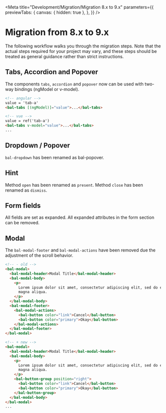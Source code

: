 
<Meta
  title="Development/Migration/Migration 8.x to 9.x"
  parameters={{
    previewTabs: {
      canvas: { hidden: true },
    },
  }}
/>

# Migration from 8.x to 9.x

The following workflow walks you through the migration steps.
Note that the actual steps required for your project may vary, and these steps should be treated as general guidance rather than strict instructions.

## Tabs, Accordion and Popover

The components `tabs`, `accordion` and `popover` now can be used with two-way bindings (ngModel or v-model).

```html
<!-- angular -->
value = 'tab-a'
<bal-tabs [(ngModel)]="value">...</bal-tabs>

<!-- vue -->
value = ref('tab-a')
<bal-tabs v-model="value">...</bal-tabs>
...
```

## Dropdown / Popover

`bal-dropdown` has been renamed as bal-popover.

## Hint

Method `open` has been renamed as `present`.
Method `close` has been renamed as `dismiss`.

## Form fields

All fields are set as expanded. All expanded attributes in the form section can be removed.

## Modal

The `bal-modal-footer` and `bal-modal-actions` have been removed due the adjustment of the scroll behavior.

```html
<!-- - old -->
<bal-modal>
  <bal-modal-header>Modal Title</bal-modal-header>
  <bal-modal-body>
    <p>
      Lorem ipsum dolor sit amet, consectetur adipiscing elit, sed do eiusmod tempor incididunt ut labore et dolore
      magna aliqua.
    </p>
  </bal-modal-body>
  <bal-modal-footer>
    <bal-modal-actions>
      <bal-button color="link">Cancel</bal-button>
      <bal-button color="primary">Okay</bal-button>
    </bal-modal-actions>
  </bal-modal-footer>
</bal-modal>

<!-- + new -->
<bal-modal>
  <bal-modal-header>Modal Title</bal-modal-header>
  <bal-modal-body>
    <p>
      Lorem ipsum dolor sit amet, consectetur adipiscing elit, sed do eiusmod tempor incididunt ut labore et dolore
      magna aliqua.
    </p>
    <bal-button-group position="right">
      <bal-button color="link">Cancel</bal-button>
      <bal-button color="primary">Okay</bal-button>
    </bal-button-group>
  </bal-modal-body>
</bal-modal>
...
```

<bal-doc-github link="/stories/development/migration/08-migration-from-8x-to-9x.stories.mdx"></bal-doc-github>
